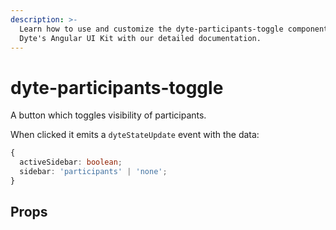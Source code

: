 ```yaml
---
description: >-
  Learn how to use and customize the dyte-participants-toggle component in
  Dyte's Angular UI Kit with our detailed documentation.
---
```


# dyte-participants-toggle

A button which toggles visibility of participants.

When clicked it emits a `dyteStateUpdate` event with the data:

```ts
{
  activeSidebar: boolean;
  sidebar: 'participants' | 'none';
}
```

## Props

<PropsTable of="dyte-participants-toggle" />

<head>
  <title>Angular UI Kit dyte-participants-toggle</title>
</head>
